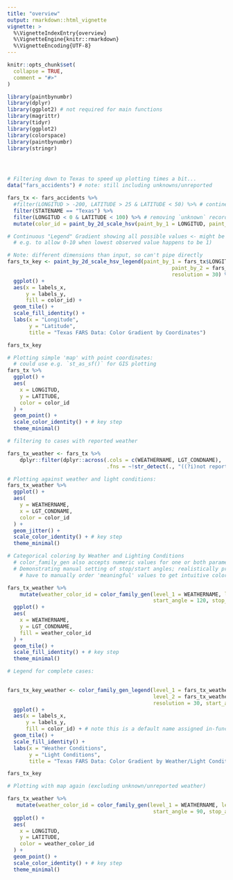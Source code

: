 ```yaml
---
title: "overview"
output: rmarkdown::html_vignette
vignette: >
  %\VignetteIndexEntry{overview}
  %\VignetteEngine{knitr::rmarkdown}
  %\VignetteEncoding{UTF-8}
---
```


```r
knitr::opts_chunk$set(
  collapse = TRUE,
  comment = "#>"
)
```

```r
library(paintbynumbr)
library(dplyr)
library(ggplot2) # not required for main functions
library(magrittr)
library(tidyr)
library(ggplot2)
library(colorspace)
library(paintbynumbr)
library(stringr)




# Filtering down to Texas to speed up plotting times a bit...
data("fars_accidents") # note: still including unknowns/unreported

fars_tx <- fars_accidents %>%
  #filter(LONGITUD > -200, LATITUDE > 25 & LATITUDE < 50) %>% # continental US
  filter(STATENAME == "Texas") %>%
  filter(LONGITUD < 0 & LATITUDE < 100) %>% # removing `unknown` records
  mutate(color_id = paint_by_2d_scale_hsv(paint_by_1 = LONGITUD, paint_by_2 = LATITUDE))

# Continuous "Legend" Gradient showing all possible values <- might be worth allowing manually setting max/min (
  # e.g. to allow 0-10 when lowest observed value happens to be 1)

# Note: different dimensions than input, so can't pipe directly
fars_tx_key <- paint_by_2d_scale_hsv_legend(paint_by_1 = fars_tx$LONGITUD,
                                                     paint_by_2 = fars_tx$LATITUDE,
                                                     resolution = 30) %>%
  ggplot() +
  aes(x = labels_x,
      y = labels_y,
      fill = color_id) +
  geom_tile() +
  scale_fill_identity() +
  labs(x = "Longitude",
       y = "Latitude",
       title = "Texas FARS Data: Color Gradient by Coordinates")

fars_tx_key

# Plotting simple 'map' with point coordinates:
  # could use e.g. `st_as_sf()` for GIS plotting
fars_tx %>%
  ggplot() + 
  aes(
    x = LONGITUD,
    y = LATITUDE,
    color = color_id
  ) +
  geom_point() +
  scale_color_identity() + # key step
  theme_minimal()

# filtering to cases with reported weather

fars_tx_weather <- fars_tx %>%
    dplyr::filter(dplyr::across(.cols = c(WEATHERNAME, LGT_CONDNAME),
                                .fns = ~!str_detect(., "((?i)not reported)|(?i)unknown|(?i)not available")))

# Plotting against weather and light conditions:
fars_tx_weather %>%
  ggplot() + 
  aes(
    y = WEATHERNAME,
    x = LGT_CONDNAME,
    color = color_id
  ) +
  geom_jitter() +
  scale_color_identity() + # key step
  theme_minimal()

# Categorical coloring by Weather and Lighting Conditions
  # color_family_gen also accepts numeric values for one or both parameters 
  # Demonstrating manual setting of stop/start angles; realistically probably 
    # have to manually order 'meaningful' values to get intuitive colors

fars_tx_weather %>%
    mutate(weather_color_id = color_family_gen(level_1 = WEATHERNAME, level_2 = LGT_CONDNAME,
                                               start_angle = 120, stop_angle = 360)) %>%
  ggplot() + 
  aes(
    x = WEATHERNAME,
    y = LGT_CONDNAME,
    fill = weather_color_id
  ) +
  geom_tile() +
  scale_fill_identity() + # key step
  theme_minimal()

# Legend for complete cases:

  
fars_tx_key_weather <- color_family_gen_legend(level_1 = fars_tx_weather$WEATHERNAME,
                                               level_2 = fars_tx_weather$LGT_CONDNAME,
                                               resolution = 30, start_angle = 90, stop_angle = 360) %>%
  ggplot() +
  aes(x = labels_x,
      y = labels_y,
      fill = color_id) + # note this is a default name assigned in-function
  geom_tile() +
  scale_fill_identity() +
  labs(x = "Weather Conditions",
       y = "Light Conditions",
       title = "Texas FARS Data: Color Gradient by Weather/Light Conditions")

fars_tx_key

# Plotting with map again (excluding unknown/unreported weather)

fars_tx_weather %>%
   mutate(weather_color_id = color_family_gen(level_1 = WEATHERNAME, level_2 = LGT_CONDNAME,
                                               start_angle = 90, stop_angle = 360)) %>%
  ggplot() + 
  aes(
    x = LONGITUD,
    y = LATITUDE,
    color = weather_color_id
  ) +
  geom_point() +
  scale_color_identity() + # key step
  theme_minimal()



```
